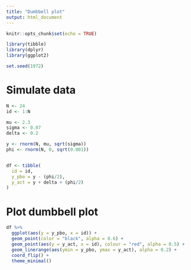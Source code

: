 ```yaml
---
title: "Dumbbell plot"
output: html_document
---
```


```r
knitr::opts_chunk$set(echo = TRUE)

library(tibble)
library(dplyr)
library(ggplot2)

set.seed(1972)
```

# Simulate data

```r
N <- 24
id <- 1:N

mu <- 2.3
sigma <- 0.07
delta <- 0.2

y <- rnorm(N, mu, sqrt(sigma))
phi <- rnorm(N, 0, sqrt(0.001))


df <- tibble(
  id = id,
  y_pbo = y - (phi/2),
  y_act = y + delta + (phi/2)
)

```

# Plot dumbbell plot

```r
df %>%
  ggplot(aes(y = y_pbo, x = id)) +
  geom_point(color = "black", alpha = 0.6) +
  geom_point(aes(y = y_act, x = id), colour = "red", alpha = 0.5) +
  geom_linerange(aes(ymin = y_pbo, ymax = y_act), alpha = 0.2) +
  coord_flip() + 
  theme_minimal()
```

